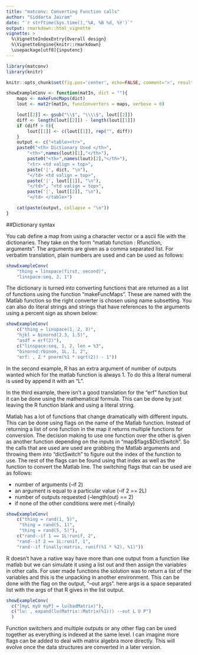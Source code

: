 ```yaml
---
title: "matconv: Converting Function calls"
author: "Siddarta Jairam"
date: "`r strftime(Sys.time(),'%A, %B %d, %Y')`"
output: rmarkdown::html_vignette
vignette: >
  %\VignetteIndexEntry{Overall design}
  %\VignetteEngine{knitr::rmarkdown}
  \usepackage[utf8]{inputenc}
---
```



```r
library(matconv)
library(knitr)

knitr::opts_chunk$set(fig.pos='center', echo=FALSE, comment='>', results='asis')

showExampleConv <- function(matIn, dict = ""){
	maps <- makeFuncMaps(dict)
	lout <- mat2r(matIn, funcConverters = maps, verbose = 0)

	lout[[2]] <- gsub("\\$", "\\\\$", lout[[2]])
	diff <- length(lout[[2]]) - length(lout[[1]])
	if (diff > 0){
		lout[[1]] <- c(lout[[1]], rep("", diff))
	}
	output <- c("<table><tr>",
    paste0("<th> Dictionary Used </th>",
		"<th>",names(lout)[1],"</th>"),
		paste0("<th>",names(lout)[2],"</th>"),
		"<tr> <td valign = top>",
		paste('|', dict, "\n"),
		"</td> <td valign = top>",
		paste('|', lout[[1]], "\n"),
		"</td>", "<td valign = top>",
		paste('|', lout[[2]], "\n"),
		"</td> </table>")

	cat(paste(output, collapse = "\n"))
}

```
##Dictionary syntax

You cab define a map from using a character vector or a ascii file with the dictionaries. They take on the form "matlab function : Rfunction, arguments". The arguments are given as a comma separated list. For verbatim translation, plain numbers are used and can be used as follows:

```r

showExampleConv(
	"thing = linspace(first, second)",
	"linspace:seq, 2, 1")

```

The dictionary is turned into converting functions that are returned as a list of functions using the function "makeFuncMaps". These are named with the Matlab function so the right converter is chosen using name subsetting. You can also do literal strings and strings that have references to the arguments using a percent sign as shown below:

```r
showExampleConv(
	c("thing = linspace(1, 2, 3)",
	"hjkl = binornd(2.3, 1.5)",
	"asdf = erf(2)"),
	c("linspace:seq, 1, 2, len = %3",
	"binornd:rbinom, 1L, 1, 2",
	"erf: , 2 * pnorm(%1 * sqrt(2)) - 1"))

```

In the second example, R has an extra argument of number of outputs wanted which for the matlab function is always 1. To do this a literal numeral is used by append it with an "L".

In the third example, there isn't a good translation for the "erf" function but it can be done using the mathematical formula. This can be done by just leaving the R function blank and using a literal string.

Matlab has a lot of functions that change dramatically with different inputs. This can be done using flags on the name of the Matlab function. Instead of returning a list of one function in the map it returns multiple functions for conversion. The decision making to use one function over the other is given as another function depending on the inputs in "map\$flags\$DictSwitch". So the calls that are used are used are grabbing the Matlab arguments and throwing them into "dictSwitch" to figure out the index of the function to use. The rest of the flags can be found using that index as well as the function to convert the Matlab line. The switching flags that can be used are as follows:

* number of arguments (--if 2)
* an argument is equal to a particular value (--if 2 == 2L)
* number of outputs requested (--length(out) == 2)
* if none of the other conditions were met (--finally)

```r
showExampleConv(
	c("thing = rand(1, 5)",
	 "thing = rand(5, 1)",
	 "thing = rand(5, 5)"),
	c("rand--if 1 == 1L:runif, 2",
    "rand--if 2 == 1L:runif, 1",
    "rand--if finally:matrix, runif(%1 * %2), %1)"))

```

R doesn't have a native way have more than one output from a function like matlab but we can simulate it using a list out and then assign the variables in other calls. For user made functions the solution was to return a list of the variables and this is the unpacking in another environment. This can be done with the flag on the output, "--out args". here args is a space separated list with the args of that R gives in the list output.

```r
showExampleConv(
  c("[myL myU myP] = lu(badMatrix)"),
  c("lu: , expand(lu(Matrix::Matrix(%1))) --out L U P")
  )

```

Function switchers and multiple outputs or any other flag can be used together as everything is indexed at the same level. I can imagine more flags can be added to deal with matrix algebra more directly. This will evolve once the data structures are converted in a later version.
